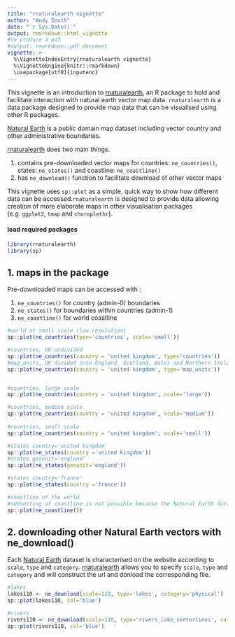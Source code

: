 ```yaml
---
title: "rnaturalearth vignette"
author: "Andy South"
date: "`r Sys.Date()`"
output: rmarkdown::html_vignette
#to produce a pdf
#output: rmarkdown::pdf_document
vignette: >
  %\VignetteIndexEntry{rnaturalearth vignette}
  %\VignetteEngine{knitr::rmarkdown}
  \usepackage[utf8]{inputenc}
---
```


This vignette is an introduction to [rnaturalearth](https://github.com/AndySouth/rnaturalearth), an R package to hold and facilitate interaction with natural earth vector map data. `rnaturalearth` is a data package designed to provide map data that can be visualised using other R packages.

[Natural Earth](http://www.naturalearthdata.com/) is a public domain map dataset including vector country and other administrative boundaries. 

[rnaturalearth](https://github.com/AndySouth/rnaturalearth) does two main things.

1. contains pre-downloaded vector maps for countries: `ne_countries()`, states: `ne_states()` and coastline: `ne_coastline()`
1. has `ne_download()` function to facilitate download of other vector maps


This vignette uses `sp::plot` as a simple, quick way to show how different data can be accessed.`rnaturalearth` is designed to provide data allowing creation of more elaborate maps in other visualisation packages (e.g. `ggplot2`, `tmap` and `choroplethr`).



#### load required packages
```r
library(rnaturalearth)
library(sp)
```


## 1. maps in the package
Pre-downloaded maps can be accessed with : 

1. `ne_countries()` for country (admin-0) boundaries 
1. `ne_states()` for boundaries within countries (admin-1)
1. `ne_coastline()` for world coastline


```r

#world at small scale (low resolution)
sp::plot(ne_countries(type='countries', scale='small'))

#countries, UK undivided
sp::plot(ne_countries(country = 'united kingdom', type='countries'))
#map_units, UK divided into England, Scotland, Wales and Northern Ireland
sp::plot(ne_countries(country = 'united kingdom', type='map_units'))


#countries, large scale
sp::plot(ne_countries(country = 'united kingdom', scale='large'))

#countries, medium scale
sp::plot(ne_countries(country = 'united kingdom', scale='medium'))
     
#countries, small scale
sp::plot(ne_countries(country = 'united kingdom', scale='small'))   

#states country='united kingdom'
sp::plot(ne_states(country ='united kingdom'))  
#states geounit='england'
sp::plot(ne_states(geounit='england')) 

#states country='france'
sp::plot(ne_states(country ='france'))  

#coastline of the world
#subsetting of coastline is not possible because the Natural Earth data are not attributed in that way
sp::plot(ne_coastline())

```




## 2. downloading other Natural Earth vectors with ne_download()  

Each [Natural Earth](http://www.naturalearthdata.com/) dataset is characterised on the website according to `scale`, `type` and `category`. [rnaturalearth](https://github.com/AndySouth/rnaturalearth) allows you to specify `scale`, `type` and `category` and will construct the url and donload the corresponding file.

```r

#lakes
lakes110 <- ne_download(scale=110, type='lakes', category='physical')
sp::plot(lakes110, col='blue')

#rivers
rivers110 <- ne_download(scale=110, type='rivers_lake_centerlines', category='physical')
sp::plot(rivers110, col='blue')


```


